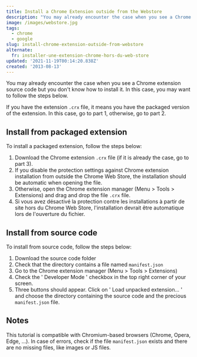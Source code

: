 ```yaml
---
title: Install a Chrome Extension outside from the Webstore
description: "You may already encounter the case when you see a Chrome extension source code but you don't know how to install it. In this case, you may want to follow the steps below."
image: /images/webstore.jpg
tags:
  - chrome
  - google
slug: install-chrome-extension-outside-from-webstore
alternate:
  fr: installer-une-extension-chrome-hors-du-web-store
updated: '2021-11-19T00:14:20.838Z'
created: '2013-08-13'
---
```


You may already encounter the case when you see a Chrome extension source code but you don't know how to install it. In this case, you may want to follow the steps below.

If you have the extension `.crx` file, it means you have the packaged version of the extension. In this case, go to part 1, otherwise, go to part 2.

## Install from packaged extension

To install a packaged extension, follow the steps below:

1. Download the Chrome extension `.crx` file (if it is already the case, go to part 3).
2. If you disable the protection settings against Chrome extension installation from outside the Chrome Web Store, the installation should be automatic when opening the file.
3. Otherwise, open the Chrome extension manager (Menu > Tools > Extensions) and drag and drop the file `.crx` file.
4. Si vous avez désactivé la protection contre les installations à partir de site hors du Chrome Web Store, l'installation devrait être automatique lors de l'ouverture du fichier.

## Install from source code

To install from source code, follow the steps below:

1. Download the source code folder
2. Check that the directory contains a file named `manifest.json`
3. Go to the Chrome extension manager (Menu > Tools > Extensions)
4. Check the ' Developer Mode ' checkbox in the top right corner of your screen.
5. Three buttons should appear. Click on ' Load unpacked extension... ' and choose the directory containing the source code and the precious `manifest.json` file.

## Notes

This tutorial is compatible with Chromium-based browsers (Chrome, Opera, Edge, ...). In case of errors, check if the file `manifest.json` exists and there are no missing files, like images or JS files.
